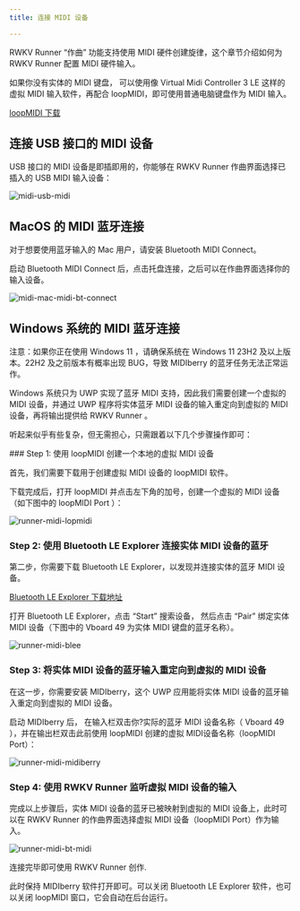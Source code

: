 ```yaml
---
title: 连接 MIDI 设备

---
```


RWKV Runner “作曲” 功能支持使用 MIDI 硬件创建旋律，这个章节介绍如何为 RWKV Runner 配置 MIDI 硬件输入。

如果你没有实体的 MIDI 键盘， 可以使用像 Virtual Midi Controller 3 LE 这样的虚拟 MIDI 输入软件，再配合 loopMIDI，即可使用普通电脑键盘作为 MIDI 输入。

[loopMIDI 下载](https://www.tobias-erichsen.de/wp-content/uploads/2020/01/loopMIDISetup_1_0_16_27.zip)


## 连接 USB 接口的 MIDI 设备

USB 接口的 MIDI 设备是即插即用的，你能够在 RWKV Runner 作曲界面选择已插入的 USB MIDI 输入设备：

![midi-usb-midi](./imgs/runner-midi-usb-midi.png)

## MacOS 的 MIDI 蓝牙连接

对于想要使用蓝牙输入的 Mac 用户，请安装 Bluetooth MIDI Connect。

启动 Bluetooth MIDI Connect 后，点击托盘连接，之后可以在作曲界面选择你的输入设备。

![midi-mac-midi-bt-connect](./imgs/runner-midi-mac-midi-bt-connect.png)

## Windows 系统的 MIDI 蓝牙连接

<CallOut type="warning" >
注意：如果你正在使用 Windows 11 ，请确保系统在 Windows 11 23H2 及以上版本。22H2 及之前版本有概率出现 BUG，导致 MIDIberry 的蓝牙任务无法正常运作。
</CallOut>

Windows 系统只为 UWP 实现了蓝牙 MIDI 支持，因此我们需要创建一个虚拟的 MIDI 设备，并通过 UWP 程序将实体蓝牙 MIDI 设备的输入重定向到虚拟的 MIDI 设备，再将输出提供给 RWKV Runner 。

听起来似乎有些复杂，但无需担心，只需跟着以下几个步骤操作即可：

<Steps>
<Step>
### Step 1: 使用 loopMIDI 创建一个本地的虚拟 MIDI 设备

首先，我们需要下载用于创建虚拟 MIDI 设备的 loopMIDI 软件。

下载完成后，打开 loopMIDI 并点击左下角的加号，创建一个虚拟的 MIDI 设备（如下图中的 loopMIDI Port ）：

![runner-midi-lopmidi](./imgs/runner-midi-lopmidi.jpg)
</Step>
<Step>
### Step 2: 使用 Bluetooth LE Explorer 连接实体 MIDI 设备的蓝牙

第二步，你需要下载 Bluetooth LE Explorer，以发现并连接实体的蓝牙 MIDI 设备。

[Bluetooth LE Explorer 下载地址](https://apps.microsoft.com/detail/9N0ZTKF1QD98)

打开 Bluetooth LE Explorer，点击 “Start” 搜索设备， 然后点击 “Pair” 绑定实体 MIDI 设备（下图中的 Vboard 49 为实体 MIDI 键盘的蓝牙名称）。

![runner-midi-blee](./imgs/runner-midi-blee.png)
</Step>
<Step>
### Step 3: 将实体 MIDI 设备的蓝牙输入重定向到虚拟的 MIDI 设备
 
在这一步，你需要安装 MIDIberry，这个 UWP 应用能将实体 MIDI 设备的蓝牙输入重定向到虚拟的 MIDI 设备。

启动 MIDIberry 后， 在输入栏双击你?实际的蓝牙 MIDI 设备名称（ Vboard 49 ），并在输出栏双击此前使用 loopMIDI 创建的虚拟 MIDI设备名称（loopMIDI Port）：

![runner-midi-midiberry](./imgs/runner-midi-midiberry.png)
</Step>
<Step>
### Step 4: 使用 RWKV Runner 监听虚拟 MIDI 设备的输入

完成以上步骤后，实体 MIDI 设备的蓝牙已被映射到虚拟的 MIDI 设备上，此时可以在 RWKV Runner 的作曲界面选择虚拟 MIDI 设备（loopMIDI Port）作为输入。

![runner-midi-bt-midi](./imgs/runner-midi-bt-midi.png)

连接完毕即可使用 RWKV Runner 创作.
</Step>
</Steps>

<CallOut type="info">
此时保持 MIDIberry 软件打开即可。可以关闭 Bluetooth LE Explorer 软件，也可以关闭 loopMIDI 窗口，它会自动在后台运行。
</CallOut>
